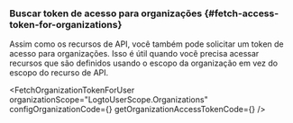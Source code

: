

### Buscar token de acesso para organizações \{#fetch-access-token-for-organizations}

Assim como os recursos de API, você também pode solicitar um token de acesso para organizações. Isso é útil quando você precisa acessar recursos que são definidos usando o escopo da organização em vez do escopo do recurso de API.

<FetchOrganizationTokenForUser
  organizationScope="LogtoUserScope.Organizations"
  configOrganizationCode={<ConfigOrganizationCode />}
  getOrganizationAccessTokenCode={<GetOrganizationAccessTokenCode />}
/>
